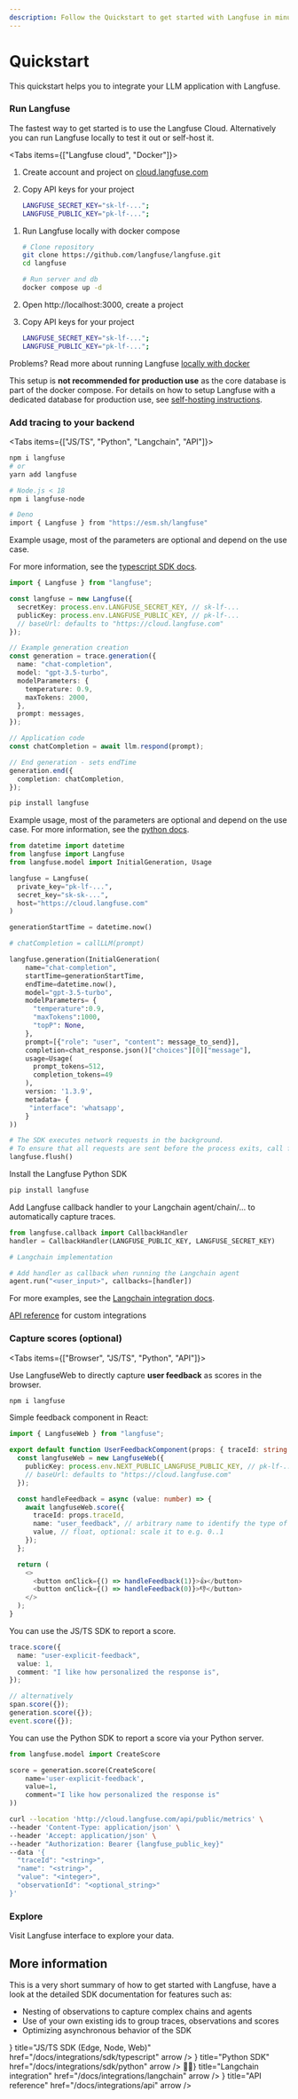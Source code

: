 ```yaml
---
description: Follow the Quickstart to get started with Langfuse in minutes before diving into the details.
---
```


# Quickstart

This quickstart helps you to integrate your LLM application with Langfuse.

<Steps>

### Run Langfuse

The fastest way to get started is to use the Langfuse Cloud. Alternatively you can run Langfuse locally to test it out or self-host it.

<Tabs items={["Langfuse cloud", "Docker"]}>
<Tab>

1. Create account and project on
   [cloud.langfuse.com](https://cloud.langfuse.com/auth/sign-up)
2. Copy API keys for your
   project

   ```bash filename=".env"
   LANGFUSE_SECRET_KEY="sk-lf-...";
   LANGFUSE_PUBLIC_KEY="pk-lf-...";
   ```

</Tab>
<Tab>

1.  Run Langfuse locally with docker compose

    ```bash
    # Clone repository
    git clone https://github.com/langfuse/langfuse.git
    cd langfuse

    # Run server and db
    docker compose up -d
    ```

2.  Open http://localhost:3000, create a project
3.  Copy API keys for your project
    ```bash filename=".env"
    LANGFUSE_SECRET_KEY="sk-lf-...";
    LANGFUSE_PUBLIC_KEY="pk-lf-...";
    ```

Problems? Read more about running Langfuse [locally with
docker](/docs/local)

This setup is **not recommended for production use** as the core database is part of the docker compose. For details on how to setup Langfuse with a dedicated database for production use, see [self-hosting instructions](/docs/self-host).

</Tab>
</Tabs>

### Add tracing to your backend

<Tabs items={["JS/TS", "Python", "Langchain", "API"]}>
<Tab>

```sh
npm i langfuse
# or
yarn add langfuse

# Node.js < 18
npm i langfuse-node

# Deno
import { Langfuse } from "https://esm.sh/langfuse"
```

Example usage, most of the parameters are optional and depend on the use case.

For more information, see the [typescript SDK docs](/docs/integrations/sdk/typescript).

```typescript filename="server.ts"
import { Langfuse } from "langfuse";

const langfuse = new Langfuse({
  secretKey: process.env.LANGFUSE_SECRET_KEY, // sk-lf-...
  publicKey: process.env.LANGFUSE_PUBLIC_KEY, // pk-lf-...
  // baseUrl: defaults to "https://cloud.langfuse.com"
});

// Example generation creation
const generation = trace.generation({
  name: "chat-completion",
  model: "gpt-3.5-turbo",
  modelParameters: {
    temperature: 0.9,
    maxTokens: 2000,
  },
  prompt: messages,
});

// Application code
const chatCompletion = await llm.respond(prompt);

// End generation - sets endTime
generation.end({
  completion: chatCompletion,
});
```

</Tab>
<Tab>

```bash
pip install langfuse
```

Example usage, most of the parameters are optional and depend on the use case. For more information, see the [python docs](/docs/integrations/sdk/python).

```python filename="server.py"
from datetime import datetime
from langfuse import Langfuse
from langfuse.model import InitialGeneration, Usage

langfuse = Langfuse(
  private_key="pk-lf-...",
  secret_key="sk-sk-...",
  host="https://cloud.langfuse.com"
)

generationStartTime = datetime.now()

# chatCompletion = callLLM(prompt)

langfuse.generation(InitialGeneration(
    name="chat-completion",
    startTime=generationStartTime,
    endTime=datetime.now(),
    model="gpt-3.5-turbo",
    modelParameters= {
      "temperature":0.9,
      "maxTokens":1000,
      "topP": None,
    },
    prompt=[{"role": "user", "content": message_to_send}],
    completion=chat_response.json()["choices"][0]["message"],
    usage=Usage(
      prompt_tokens=512,
      completion_tokens=49
    ),
    version: '1.3.9',
    metadata= {
     "interface": 'whatsapp',
    }
))

# The SDK executes network requests in the background.
# To ensure that all requests are sent before the process exits, call flush()
langfuse.flush()
```

</Tab>
<Tab>

Install the Langfuse Python SDK

```bash
pip install langfuse
```

Add Langfuse callback handler to your Langchain agent/chain/... to automatically capture traces.

```python /callbacks=[handler]/
from langfuse.callback import CallbackHandler
handler = CallbackHandler(LANGFUSE_PUBLIC_KEY, LANGFUSE_SECRET_KEY)

# Langchain implementation

# Add handler as callback when running the Langchain agent
agent.run("<user_input>", callbacks=[handler])
```

For more examples, see the [Langchain integration docs](/docs/integrations/langchain).

</Tab>
<Tab>

[API reference](/docs/integrations/api) for custom integrations

</Tab>
</Tabs>

### Capture scores (optional)

<Tabs items={["Browser", "JS/TS", "Python", "API"]}>
<Tab>

Use LangfuseWeb to directly capture **user feedback** as scores in the browser.

```sh npm2yarn
npm i langfuse
```

Simple feedback component in React:

```typescript
import { LangfuseWeb } from "langfuse";

export default function UserFeedbackComponent(props: { traceId: string }) {
  const langfuseWeb = new LangfuseWeb({
    publicKey: process.env.NEXT_PUBLIC_LANGFUSE_PUBLIC_KEY, // pk-lf-...
    // baseUrl: defaults to "https://cloud.langfuse.com"
  });

  const handleFeedback = async (value: number) => {
    await langfuseWeb.score({
      traceId: props.traceId,
      name: "user_feedback", // arbitrary name to identify the type of score
      value, // float, optional: scale it to e.g. 0..1
    });
  };

  return (
    <>
      <button onClick={() => handleFeedback(1)}>👍</button>
      <button onClick={() => handleFeedback(0)}>👎</button>
    </>
  );
}
```

</Tab>
<Tab>

You can use the JS/TS SDK to report a score.

```typescript
trace.score({
  name: "user-explicit-feedback",
  value: 1,
  comment: "I like how personalized the response is",
});

// alternatively
span.score({});
generation.score({});
event.score({});
```

</Tab>
<Tab>

You can use the Python SDK to report a score via your Python server.

```python
from langfuse.model import CreateScore

score = generation.score(CreateScore(
    name='user-explicit-feedback',
    value=1,
    comment="I like how personalized the response is"
))
```

</Tab>
<Tab>

```bash
curl --location 'http://cloud.langfuse.com/api/public/metrics' \
--header 'Content-Type: application/json' \
--header 'Accept: application/json' \
--header "Authorization: Bearer {langfuse_public_key}"
--data '{
  "traceId": "<string>",
  "name": "<string>",
  "value": "<integer>",
  "observationId": "<optional_string>"
}'
```

</Tab>
</Tabs>

### Explore

Visit Langfuse interface to explore your data.

</Steps>

## More information

This is a very short summary of how to get started with Langfuse, have a look at the detailed SDK documentation for features such as:

- Nesting of observations to capture complex chains and agents
- Use of your own existing ids to group traces, observations and scores
- Optimizing asynchronous behavior of the SDK


<Cards num={2}>
  <Card
    icon={<SiTypescript size="24" />}
    title="JS/TS SDK (Edge, Node, Web)"
    href="/docs/integrations/sdk/typescript"
    arrow
  />
  <Card
    icon={<SiPython size="24" />}
    title="Python SDK"
    href="/docs/integrations/sdk/python"
    arrow
  />
  <Card
    icon={<span>🦜🔗</span>}
    title="Langchain integration"
    href="/docs/integrations/langchain"
    arrow
  />
  <Card
    icon={<FiCode size="24" />}
    title="API reference"
    href="/docs/integrations/api"
    arrow
  />
</Cards>
